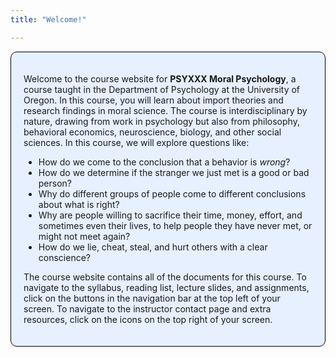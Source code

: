 ```yaml
---
title: "Welcome!"

---
```



<style>
div.blue {background-color:#e6f0ff; border-radius: 10px;   border: 1px solid black; padding: 20px;}
</style>
<div class = "blue">


Welcome to the course website for **PSYXXX Moral Psychology**, a course taught in the Department of Psychology at the University of Oregon. In this course, you will learn about import theories and research findings in moral science. The course is interdisciplinary by nature, drawing from  work in psychology but also from philosophy, behavioral economics,  neuroscience, biology, and other social sciences. In this course, we will explore questions like:

- How do we come to the conclusion that a behavior is *wrong*?
- How do we determine if the stranger we just met is a good or bad person?
- Why do different groups of people come to different conclusions about what is right?
- Why are people willing to sacrifice their time, money, effort, and sometimes even their lives, to help people they have never met, or might not meet again?
- How do we lie, cheat, steal, and hurt others with a clear conscience?

 
The course website contains all of the documents for this course. To navigate to the syllabus, reading list, lecture slides, and assignments, click on the buttons in the navigation bar at the top left of your screen. To navigate to the instructor contact page and extra resources, click on the icons on the top right of your screen.

</div>

